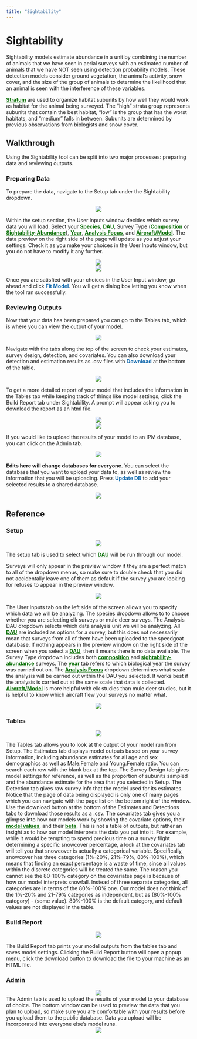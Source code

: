 ```yaml
--- 
title: "Sightability"
---
```


# Sightability {#sight}
  Sightability models estimate abundance in a unit by combining the number of animals that we have seen in aerial surveys with an estimated number of animals that we have NOT seen using detection probability models. These detection models consider ground vegetation, the animal’s activity, snow cover, and the size of the group of animals to determine the likelihood that an animal is seen with the interference of these variables. 

  [<b>Stratum</b>](#gl-stratum){style="color: #086e04;"} are used to organize habitat subunits by how well they would work as habitat for the animal being surveyed. The “high” strata group represents subunits that contain the best habitat, “low” is the group that has the worst habitats, and “medium” falls in between. Subunits are determined by previous observations from biologists and snow cover.

## Walkthrough {#sight-walk}

Using the Sightability tool can be split into two major processes: preparing data and reviewing outputs. 

### Preparing Data {#sight-prep}

  To prepare the data, navigate to the Setup tab under the Sightability dropdown. 
  
  <center>![](./www/sight_walk1.png)</center>
  
  Within the setup section, the User Inputs window decides which survey data you will load. Select your [<b>Species</b>](#gl-species){style="color: #086e04;"}, [<b>DAU</b>](#gl-dau){style="color: #086e04;"}, Survey Type ([<b>Composition</b>](#gl-comp){style="color: #086e04;"} or [<b>Sightability-Abundance</b>](#gl-sightabundance){style="color: #086e04;"}), [<b>Year</b>](#gl-year){style="color: #086e04;"}, [<b>Analysis Focus</b>](#gl-anfocus){style="color: #086e04;"}, and [<b>Aircraft/Model</b>](#gl-aircraft){style="color: #086e04;"}. The data preview on the right side of the page will update as you adjust your settings. Check it as you make your choices in the User Inputs window, but you do not have to modify it any further. 
  
  <center>![](./www/sight_walk2.png)</center>
  
  <center>![](./www/sight_walk3.png)</center>
  
  Once you are satisfied with your choices in the User Input window, go ahead and click [<b>Fit Model</b>]{style="color: #196eb0;"}. You will get a dialog box letting you know when the tool ran successfully.

### Reviewing Outputs {#sight-look}

  Now that your data has been prepared you can go to the Tables tab, which is where you can view the output of your model. 
  
  <center>![](./www/sight_walk4.png)</center>
  
  Navigate with the tabs along the top of the screen to check your estimates, survey design, detection, and covariates. You can also download your detection and estimation results as .csv files with [<b>Download</b>]{style="color: #196eb0;"} at the bottom of the table. 
  
  <center>![](./www/sight_walk5.png)</center>
  
  To get a more detailed report of your model that includes the information in the Tables tab while keeping track of things like model settings, click the Build Report tab under Sightability. A prompt will appear asking you to download the report as an html file. 
  
   <center>![](./www/sight_walk7.png)</center>
  
  <center>![](./www/ipm_walk9.png)</center>
  
  If you would like to upload the results of your model to an IPM database, you can click on the Admin tab. 
  
  <center>![](./www/sight_walk6.png)</center>
  
  <b>Edits here will change databases for everyone</b>. You can select the database that you want to upload your data to, as well as review the information that you will be uploading. Press [<b>Update DB</b>]{style="color: #196eb0;"} to add your selected results to a shared database.
  
  <center>![](./www/sight_walk8.png)</center>

## Reference {#sight-ref}

### Setup {#sight-setup}

<center>![](./www/sight_setup1.png)</center>

  The setup tab is used to select which [<b>DAU</b>](#gl-dau){style="color: #086e04;"} will be run through our model.
  
 Surveys will only appear in the preview window if they are a perfect match to all of the dropdown menus, so make sure to double check that you did not accidentally leave one of them as default if the survey you are looking for refuses to appear in the preview window. 
 
 <center>![](./www/sight_setup2.png)</center>
  
  The User Inputs tab on the left side of the screen allows you to specify which data we will be analyzing. The species dropdown allows to to choose whether you are selecting elk surveys or mule deer surveys. The Analysis DAU dropdown selects which data analysis unit we will be analyzing. All [<b>DAU</b>](#gl-dau){style="color: #086e04;"} are included as options for a survey, but this does not necessarily mean that surveys from all of them have been uploaded to the speedgoat database. If nothing appears in the preview window on the right side of the screen when you select a [<b>DAU</b>](#gl-dau){style="color: #086e04;"}, then it means there is no data available. The Survey Type dropdown includes both [<b>composition</b>](#gl-comp){style="color: #086e04;"} and [<b>sightability-abundance</b>](#gl-sightabundance){style="color: #086e04;"} surveys. The [<b>year</b>](#gl-year){style="color: #086e04;"} tab refers to which biological year the survey was carried out on. The [<b>Analysis Focus</b>](#gl-anfocus){style="color: #086e04;"} dropdown determines what scale the analysis will be carried out within the DAU you selected. It works best if the analysis is carried out at the same scale that data is collected. [<b>Aircraft/Model</b>](#gl-aircraft){style="color: #086e04;"} is more helpful with elk studies than mule deer studies, but it is helpful to know which aircraft flew your surveys no matter what.
  
<center>![](./www/sight_setup3.png)</center>

### Tables {#sight-table}

<center>![](./www/sight_table1.png)</center>

  The Tables tab allows you to look at the output of your model run from Setup. The Estimates tab displays model outputs based on your survey information, including abundance estimates for all age and sex demographics as well as Male:Female and Young:Female ratio. You can search each row with the blank box at the top. The Survey Design tab gives model settings for reference, as well as the proportion of subunits sampled and the abundance estimate for the area that you selected in Setup. The Detection tab gives raw survey info that the model used for its estimates. Notice that the page of data being displayed is only one of many pages which you can navigate with the page list on the bottom right of the window. Use the download button at the bottom of the Estimates and Detections tabs to download those results as a .csv. The covariates tab gives you a glimpse into how our models work by showing the covariate options, their [<b>model values</b>](#gl-modelv){style="color: #086e04;"}, and their [<b>beta</b>](#gl-beta){style="color: #086e04;"}. This is not a table of outputs, but rather an insight as to how our model interprets the data you put into it. For example, while it would be tempting to spend precious time on a survey flight determining a specific snowcover percentage, a look at the covariates tab will tell you that snowcover is actually a categorical variable. Specifically, snowcover has three categories (1%-20%, 21%-79%, 80%-100%), which means that finding an exact percentage is a waste of time, since all values within the discrete categories will be treated the same. The reason you cannot see the 80-100% category on the covariates page is because of how our model interprets snowfall. Instead of three separate categories, all categories are in terms of the 80%-100% one. Our model does not think of the 1%-20% and 21-79% categories as independent, but as (80%-100% category) - (some value). 80%-100% is the default category, and default values are not displayed in the table.

### Build Report {#sight-report}

<center>![](./www/sight_report1.png)</center>

  The Build Report tab prints your model outputs from the tables tab and saves model settings. Clicking the Build Report button will open a popup menu, click the download button to download the file to your machine as an HTML file.

### Admin {#sight-admin}

<center>![](./www/sight_admin1.png)</center>

  The Admin tab is used to upload the results of your model to your database of choice. The bottom window can be used to preview the data that you plan to upload, so make sure you are comfortable with your results before you upload them to the public database. Data you upload will be incorporated into everyone else’s model runs.
<center>![](./www/sight_admin2.png)</center>
